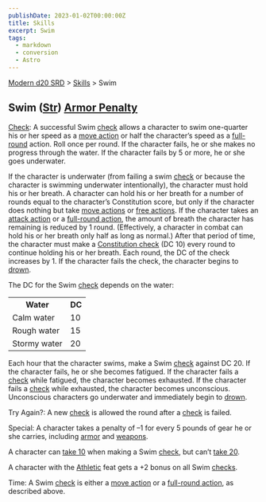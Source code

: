 ```yaml
---
publishDate: 2023-01-02T00:00:00Z
title: Skills
excerpt: Swim
tags:
  - markdown
  - conversion
  - Astro
---
```


[Modern d20 SRD](/#modernD20) > [Skills](modern-d20-srd-skills-index) > Swim

## Swim ([Str](modern-d20-srd-basics-ability-scores)) [Armor Penalty](modern-d20-srd-equipment-armor-general)

[Check](modern-d20-srd-skills-skill-basics-php#skill-check-index): A
successful Swim [check](modern-d20-srd-skills-skill-basics-php#skill-check-index) allows a character to swim one-quarter his or her speed as a [move action](modern-d20-srd-combat-move-actions) or half the character’s speed as a
[full-round](modern-d20-srd-combat-full-round-actions) action. Roll once per
round. If the character fails, he or she makes no progress through the water.
If the character fails by 5 or more, he or she goes underwater.

If the character is underwater (from failing a swim [check](modern-d20-srd-skills-skill-basics-php#skill-check-index) or because the character is
swimming underwater intentionally), the character must hold his or her breath.
A character can hold his or her breath for a number of rounds equal to the
character’s Constitution score, but only if the character does nothing but
take [move actions](modern-d20-srd-combat-move-actions) or [free actions](modern-d20-srd-combat-action-types). If the character takes an
[attack action](modern-d20-srd-combat-attack-actions) or a [full-round action](modern-d20-srd-combat-full-round-actions), the amount of breath the
character has remaining is reduced by 1 round. (Effectively, a character in
combat can hold his or her breath only half as long as normal.) After that
period of time, the character must make a [Constitution check](modern-d20-srd-basics-ability-scores) (DC 10) every round to continue holding his or her
breath. Each round, the DC of the check increases by 1. If the character fails
the check, the character begins to [drown](modern-d20-srd-environment-hazards-suffocation-drowning).

The DC for the Swim [check](modern-d20-srd-skills-skill-basics-php#skill-check-index) depends on the water:


<table> <tr><th> Water</th><th> DC </th></tr> <tr><td> Calm water</td><td> 10 </td></tr> <tr class="shaded"><td> Rough water</td><td> 15 </td></tr> <tr><td> Stormy water</td><td> 20 </td></tr> </table>



Each hour that the character swims, make a Swim [check](modern-d20-srd-skills-skill-basics-php#skill-check-index) against DC 20. If the character fails, he
or she becomes fatigued. If the character fails a [check](modern-d20-srd-skills-skill-basics-php#skill-check-index) while fatigued, the character
becomes exhausted. If the character fails a [check](modern-d20-srd-skills-skill-basics-php#skill-check-index) while exhausted, the character becomes
unconscious. Unconscious characters go underwater and immediately begin to
[drown](modern-d20-srd-environment-hazards-suffocation-drowning).

Try Again?: A new [check](modern-d20-srd-skills-skill-basics-php#skill-check-index) is allowed the round after a [check](modern-d20-srd-skills-skill-basics-php#skill-check-index) is failed.

Special: A character takes a penalty of –1 for every 5 pounds of gear he or
she carries, including [armor](modern-d20-srd-equipment-armor-general) and
[weapons](modern-d20-srd-equipment-equipment-weapons).

A character can [take 10](modern-d20-srd-skills-skill-basics-php#take10-index)
when making a Swim [check](modern-d20-srd-skills-skill-basics-php#skill-check-index), but can’t [take 20](modern-d20-srd-skills-skill-basics-php#take20-index).

A character with the [Athletic](modern-d20-srd-feats-athletic) feat gets a +2
bonus on all Swim [checks](modern-d20-srd-skills-skill-basics-php#skill-check-index).

Time: A Swim [check](modern-d20-srd-skills-skill-basics-php#skill-check-index)
is either a [move action](modern-d20-srd-combat-move-actions) or a [full-round action](modern-d20-srd-combat-full-round-actions), as described above.

